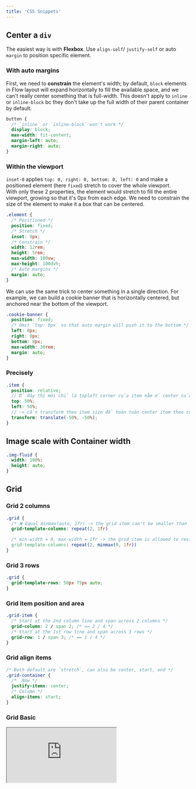 ```yaml
---
title: 'CSS Snippets'
---
```


## Center a `div`

The easiest way is with **Flexbox**. Use `align-self`/ `justify-self` or auto `margin` to position specific element.

### With auto margins

First, we need to **constrain** the element's width; by default, `block` elements in Flow layout will expand horizontally to fill the available space, and we can't really center something that is full-width. This doesn't apply to `inline` or `inline-block` bc they don't take up the full width of their parent container by default.

```css
button {
  /* `inline` or `inline-block` won't work */
  display: block;
  max-width: fit-content;
  margin-left: auto;
  margin-right: auto;
}
```

### Within the viewport

`inset-0` applies `top: 0, right: 0, bottom: 0, left: 0` and make a positioned element (here `fixed`) stretch to cover the whole viewport.  
With only these 2 properties, the element would stretch to fill the entire viewport, growing so that it's 0px from each edge. We need to constrain the size of the element to make it a box that can be centered.

```css
.element {
  /* Positioned */
  position: fixed;
  /* Stretch */
  inset: 0px;
  /* Constrain */
  width: 12rem;
  height: 5rem;
  max-width: 100vw;
  max-height: 100dvh;
  /* Auto margins */
  margin: auto;
}
```

We can use the same trick to center something in a single direction. For example, we can build a cookie banner that is horizontally centered, but anchored near the bottom of the viewport.

```css
.cookie-banner {
  position: fixed;
  /* Omit `top: 0px` so that auto margin will push it to the bottom */
  left: 0px;
  right: 0px;
  bottom: 8px;
  max-width: 30rem;
  margin: auto;
}
```

### Precisely

```scss
.item {
  position: relative;
  // Ở đây thì mới chỉ là topleft corner của item nằm ở center của container
  top: 50%;
  left: 50%;
  // -> cần transform theo item size để hoàn toàn center item theo container
  transform: translate(-50%, -50%);
}
```

## Image scale with Container width

```css
.img-fluid {
  width: 100%;
  height: auto;
}
```

## Grid

### Grid 2 columns

```css
.grid {
  /* ❌ Equal minmax(auto, 1fr) -> the grid item can't be smaller than the content */
  grid-template-columns: repeat(2, 1fr)

  /* min-width = 0, max-width = 1fr -> the grid item is allowed to resize to 0 */
  grid-template-columns: repeat(2, minmax(0, 1fr))
}
```

### Grid 3 rows

```css
.grid {
  grid-template-rows: 50px 75px auto;
}
```

### Grid item position and area

```css
.grid-item {
  /* Start at the 2nd column line and span across 2 columns */
  grid-column: 2 / span 2; /* == 2 / 4 */
  /* Start at the 1st row line and span across 3 rows */
  grid-row: 1 / span 3; /* == 1 / 4 */
}
```

### Grid align items

```css
/* Both default are `stretch`, can also be center, start, end */
.grid-container {
  /*  Row */
  justify-items: center;
  /* Column */
  align-items: start;
}
```

### Grid Basic

<iframe
  src="https://codesandbox.io/embed/css-grid-1iewhe?fontsize=12&hidenavigation=1&module=%2Fsrc%2Fstyles.css&theme=dark"
  style={{
    width: '100%',
    height: 500,
    border: 0,
    borderRadius: 4,
    overflow: 'hidden',
  }}
  title="CSS Grid"
  allow="accelerometer; ambient-light-sensor; camera; encrypted-media; geolocation; gyroscope; hid; microphone; midi; payment; usb; vr; xr-spatial-tracking"
  sandbox="allow-forms allow-modals allow-popups allow-presentation allow-same-origin allow-scripts"
/>

## Aspect ratio

```css
.product-image {
  aspect-ratio: 1/1;
}
/* Or */
.product-image {
  /* 1:1 Aspect Ratio, e.g 16:9 will have the padding-top at 56.25%  */
  padding-top: 100%;
  position: relative;
}
.product-image > img {
  position: absolute;
  top: 0;
  left: 0;
  bottom: 0;
  right: 0;
  max-height: 100%;
  margin: auto;
}
```

## `:not(:last-of-type)` for list item

```css
li:not(:last-of-type) {
  margin-bottom: 1rem;
}
```

## Hover cho `after/before`: pseudo class đứng trước pseudo element

```css
.alo:hover::before {
  content: '';
}
```
